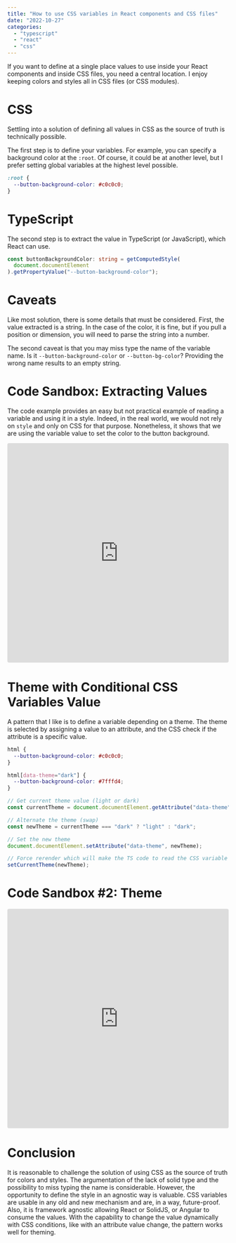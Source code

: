---
title: "How to use CSS variables in React components and CSS files"
date: "2022-10-27"
categories:
  - "typescript"
  - "react"
  - "css"
---

If you want to define at a single place values to use inside your React components and inside CSS files, you need a central location. I enjoy keeping colors and styles all in CSS files (or CSS modules).

# CSS

Settling into a solution of defining all values in CSS as the source of truth is technically possible.

The first step is to define your variables. For example, you can specify a background color at the `:root`. Of course, it could be at another level, but I prefer setting global variables at the highest level possible.

```css
:root {
  --button-background-color: #c0c0c0;
}
```

# TypeScript

The second step is to extract the value in TypeScript (or JavaScript), which React can use.

```ts
const buttonBackgroundColor: string = getComputedStyle(
  document.documentElement
).getPropertyValue("--button-background-color");
```

# Caveats

Like most solution, there is some details that must be considered. First, the value extracted is a string. In the case of the color, it is fine, but if you pull a position or dimension, you will need to parse the string into a number.

The second caveat is that you may miss type the name of the variable name. Is it `--button-background-color` or `--button-bg-color`? Providing the wrong name results to an empty string.

# Code Sandbox: Extracting Values

The code example provides an easy but not practical example of reading a variable and using it in a style. Indeed, in the real world, we would not rely on `style` and only on CSS for that purpose. Nonetheless, it shows that we are using the variable value to set the color to the button background.

<iframe
  src="https://codesandbox.io/embed/late-rain-z80cgd?fontsize=14&hidenavigation=1&theme=dark"
  style="width:100%; height:500px; border:0; border-radius: 4px; overflow:hidden;"
  title="React-Reading-CSS-Variables"
  allow="accelerometer; ambient-light-sensor; camera; encrypted-media; geolocation; gyroscope; hid; microphone; midi; payment; usb; vr; xr-spatial-tracking"
  sandbox="allow-forms allow-modals allow-popups allow-presentation allow-same-origin allow-scripts"
></iframe>

# Theme with Conditional CSS Variables Value

A pattern that I like is to define a variable depending on a theme. The theme is selected by assigning a value to an attribute, and the CSS check if the attribute is a specific value.

```css
html {
  --button-background-color: #c0c0c0;
}

html[data-theme="dark"] {
  --button-background-color: #7fffd4;
}
```

```ts
// Get current theme value (light or dark)
const currentTheme = document.documentElement.getAttribute("data-theme");

// Alternate the theme (swap)
const newTheme = currentTheme === "dark" ? "light" : "dark";

// Set the new theme
document.documentElement.setAttribute("data-theme", newTheme);

// Force rerender which will make the TS code to read the CSS variable get the newest value
setCurrentTheme(newTheme);
```

# Code Sandbox #2: Theme

<iframe
  src="https://codesandbox.io/embed/react-reading-css-variables-theme-poc3tg?fontsize=14&hidenavigation=1&theme=dark"
  style="width:100%; height:500px; border:0; border-radius: 4px; overflow:hidden;"
  title="React-Reading-CSS-Variables-Theme"
  allow="accelerometer; ambient-light-sensor; camera; encrypted-media; geolocation; gyroscope; hid; microphone; midi; payment; usb; vr; xr-spatial-tracking"
  sandbox="allow-forms allow-modals allow-popups allow-presentation allow-same-origin allow-scripts"
></iframe>

# Conclusion

It is reasonable to challenge the solution of using CSS as the source of truth for colors and styles. The argumentation of the lack of solid type and the possibility to miss typing the name is considerable. However, the opportunity to define the style in an agnostic way is valuable. CSS variables are usable in any old and new mechanism and are, in a way, future-proof. Also, it is framework agnostic allowing React or SolidJS, or Angular to consume the values. With the capability to change the value dynamically with CSS conditions, like with an attribute value change, the pattern works well for theming.
